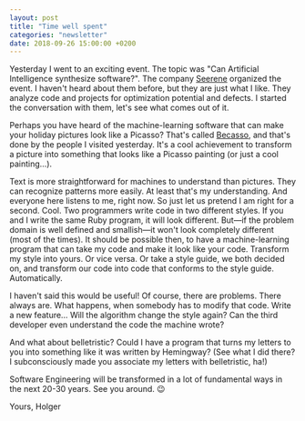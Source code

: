 ```yaml
---
layout: post
title: "Time well spent"
categories: "newsletter"
date: 2018-09-26 15:00:00 +0200
---
```


Yesterday I went to an exciting event. The topic was "Can Artificial Intelligence synthesize software?". The company [Seerene](https://seerene.com/) organized the event. I haven't heard about them before, but they are just what I like. They analyze code and projects for optimization potential and defects. I started the conversation with them, let's see what comes out of it.
<!--more-->
Perhaps you have heard of the machine-learning software that can make your holiday pictures look like a Picasso? That's called [Becasso](https://www.digitalmasterpieces.com/becasso/), and that's done by the people I visited yesterday. It's a cool achievement to transform a picture into something that looks like a Picasso painting (or just a cool painting…).

Text is more straightforward for machines to understand than pictures. They can recognize patterns more easily. At least that's my understanding. And everyone here listens to me, right now. So just let us pretend I am right for a second. Cool.
Two programmers write code in two different styles. If you and I write the same Ruby program, it will look different. But—if the problem domain is well defined and smallish—it won't look completely different (most of the times). It should be possible then, to have a machine-learning program that can take my code and make it look like your code. Transform my style into yours. Or vice versa. Or take a style guide, we both decided on, and transform our code into code that conforms to the style guide. Automatically.

I haven't said this would be useful! Of course, there are problems. There always are. What happens, when somebody has to modify that code. Write a new feature… Will the algorithm change the style again? Can the third developer even understand the code the machine wrote?

And what about belletristic? Could I have a program that turns my letters to you into something like it was written by Hemingway? (See what I did there? I subconsciously made you associate my letters with belletristic, ha!)

Software Engineering will be transformed in a lot of fundamental ways in the next 20-30 years. See you around. 😉

Yours,
Holger
